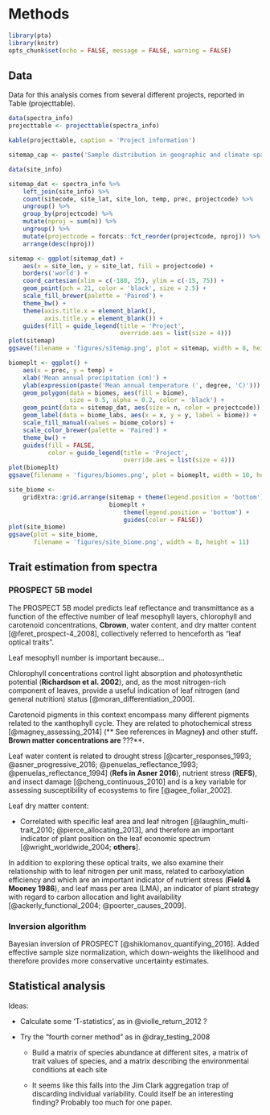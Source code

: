 # Methods

```r
library(pta)
library(knitr)
opts_chunk$set(echo = FALSE, message = FALSE, warning = FALSE)
```

## Data

Data for this analysis comes from several different projects, reported in Table \ref(projecttable).

```r

data(spectra_info)
projecttable <- projecttable(spectra_info)

kable(projecttable, caption = 'Project information')

```

```r

sitemap_cap <- paste('Sample distribution in geographic and climate space')

data(site_info)

sitemap_dat <- spectra_info %>%
    left_join(site_info) %>%
    count(sitecode, site_lat, site_lon, temp, prec, projectcode) %>%
    ungroup() %>%
    group_by(projectcode) %>%
    mutate(nproj = sum(n)) %>%
    ungroup() %>%
    mutate(projectcode = forcats::fct_reorder(projectcode, nproj)) %>% 
    arrange(desc(nproj))

sitemap <- ggplot(sitemap_dat) + 
    aes(x = site_lon, y = site_lat, fill = projectcode) +
    borders('world') +
    coord_cartesian(xlim = c(-180, 25), ylim = c(-15, 75)) +
    geom_point(pch = 21, color = 'black', size = 2.5) + 
    scale_fill_brewer(palette = 'Paired') + 
    theme_bw() +
    theme(axis.title.x = element_blank(),
          axis.title.y = element_blank()) + 
    guides(fill = guide_legend(title = 'Project', 
                               override.aes = list(size = 4)))
plot(sitemap)
ggsave(filename = 'figures/sitemap.png', plot = sitemap, width = 8, height = 4)

biomeplt <- ggplot() + 
    aes(x = prec, y = temp) +
    xlab('Mean annual precipitation (cm)') +
    ylab(expression(paste('Mean annual temperature (', degree, 'C)'))) +
    geom_polygon(data = biomes, aes(fill = biome), 
                 size = 0.5, alpha = 0.2, color = 'black') + 
    geom_point(data = sitemap_dat, aes(size = n, color = projectcode)) + 
    geom_label(data = biome_labs, aes(x = x, y = y, label = biome)) + 
    scale_fill_manual(values = biome_colors) + 
    scale_color_brewer(palette = 'Paired') +
    theme_bw() +
    guides(fill = FALSE,
           color = guide_legend(title = 'Project', 
                                override.aes = list(size = 4)))
plot(biomeplt)
ggsave(filename = 'figures/biomes.png', plot = biomeplt, width = 10, height = 6)

site_biome <- 
    gridExtra::grid.arrange(sitemap + theme(legend.position = 'bottom'),
                            biomeplt + 
                                theme(legend.position = 'bottom') + 
                                guides(color = FALSE))
plot(site_biome)
ggsave(plot = site_biome, 
       filename = 'figures/site_biome.png', width = 8, height = 11)


```

## Trait estimation from spectra

### PROSPECT 5B model

The PROSPECT 5B model predicts leaf reflectance and transmittance as a function of the effective number of leaf mesophyll layers, chlorophyll and carotenoid concentrations, **Cbrown**, water content, and dry matter content [@feret_prospect-4_2008], collectively referred to henceforth as "leaf optical traits".

Leaf mesophyll number is important because...

Chlorophyll concentrations control light absorption and photosynthetic potential (**Richardson et al. 2002**), and, as the most nitrogen-rich component of leaves, provide a useful indication of leaf nitrogen (and general nutrition) status [@moran_differentiation_2000].

Carotenoid pigments in this context encompass many different pigments related to the xanthophyll cycle. They are related to photochemical stress 
[@magney_assessing_2014] (** See references in Magney**) **and other stuff**.
Brown matter concentrations are **???**.

Leaf water content is related to drought stress [@carter_responses_1993; @asner_progressive_2016; @penuelas_reflectance_1993; @penuelas_reflectance_1994] (**Refs in Asner 2016**), nutrient stress (**REFS**), and insect damage [@cheng_continuous_2010] and is a key variable for assessing susceptibility of ecosystems to fire [@agee_foliar_2002].

Leaf dry matter content:

* Correlated with specific leaf area and leaf nitrogen [@laughlin_multi-trait_2010; @pierce_allocating_2013], and therefore an important indicator of plant position on the leaf economic spectrum [@wright_worldwide_2004; **others**].

In addition to exploring these optical traits, we also examine their relationship with to leaf nitrogen per unit mass, related to carboxylation efficiency and which are an important indicator of nutrient stress (**Field & Mooney 1986**), and leaf mass per area (LMA), an indicator of plant strategy with regard to carbon allocation and light availability [@ackerly_functional_2004; @poorter_causes_2009].


### Inversion algorithm

Bayesian inversion of PROSPECT [@shiklomanov_quantifying_2016].
Added effective sample size normalization, which down-weights the likelihood and therefore provides more conservative uncertainty estimates.


## Statistical analysis


Ideas:

* Calculate some 'T-statistics', as in @violle_return_2012 ?

* Try the "fourth corner method" as in @dray_testing_2008

    - Build a matrix of species abundance at different sites, a matrix of trait values of species, and a matrix describing the environmental conditions at each site

    - It seems like this falls into the Jim Clark aggregation trap of discarding individual variability. 
      Could itself be an interesting finding?
      Probably too much for one paper.

